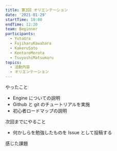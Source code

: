 ```yaml
---
title: 第3回 オリエンテーション
date: '2021-01-29'
startTime: 10:00
endTime: 12:20
team: Beginner
participants:
  - YutaUra
  - FujiharuKawahara
  - KakeruSato
  - KentaroMorota
  - TsuyoshiMatsumaru
topics:
  - 活動内容
  - オリエンテーション
---
```


やったこと

- Engine についての説明
- Github と git のチュートリアルを実施
- 初心者ロードマップの説明

次回までにやること

- 何かしらを勉強したものを Issue として投稿する

感じた課題
